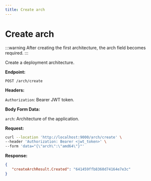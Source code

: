 ```yaml
---
title: Create arch 
---
```

# Create arch 

:::warning 
After creating the first architecture, the arch field becomes required.
:::

Create a deployment architecture.

**Endpoint:**

`POST /arch/create`

**Headers:**

`Authorization`: Bearer JWT token.

**Body Form Data:**

`arch`: Architecture of the application.

**Request:**

```bash
curl --location 'http://localhost:9000/arch/create' \
--header 'Authorization: Bearer <jwt_token>' \
--form 'data="{\"arch\":\"amd64\"}"'
```

**Response:**

```json
{
   "createArchResult.Created": "641459ffb8360d74164e7e3c"
}
```